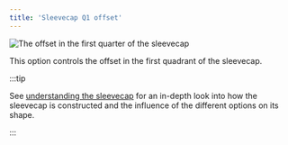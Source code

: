 ```yaml
---
title: 'Sleevecap Q1 offset'
---
```


![The offset in the first quarter of the sleevecap](./sleevecapq1offset.svg)

This option controls the offset in the first quadrant of the sleevecap.

:::tip

See [understanding the sleevecap](/docs/designs/brian/options#understanding-the-sleevecap) for an in-depth
look into how the sleevecap is constructed and the influence of the different options on its shape.

:::

